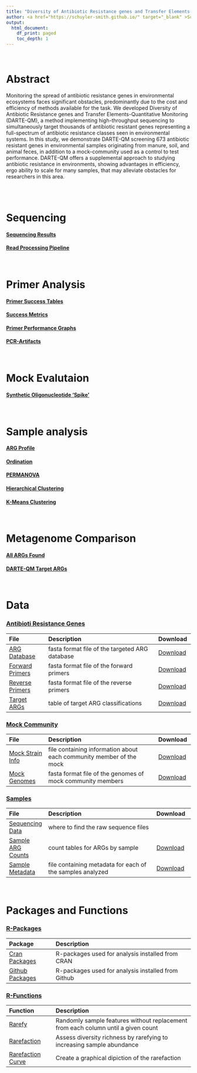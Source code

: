 ```yaml
---
title: "Diversity of Antibiotic Resistance genes and Transfer Elements-Quantitative Monitoring (DARTE-QM)"
author: <a href="https://schuyler-smith.github.io/" target="_blank" >Schuyler D. Smith</a>
output:
  html_document:
    df_print: paged
    toc_depth: 1
---
```

<br>

# Abstract
Monitoring the spread of antibiotic resistance genes in environmental ecosystems faces significant obstacles, predominantly due to the cost and efficiency of methods available for the task. We developed Diversity of Antibiotic Resistance genes and Transfer Elements-Quantitative Monitoring (DARTE-QM), a method implementing high-throughput sequencing to simultaneously target thousands of antibiotic resistant genes representing a full-spectrum of antibiotic resistance classes seen in environmental systems. In this study, we demonstrate DARTE-QM screening 673 antibiotic resistant genes in environmental samples originating from manure, soil, and animal feces, in addition to a mock-community used as a control to test performance. DARTE-QM offers a supplemental approach to studying antibiotic resistance in environments, showing advantages in efficiency, ergo ability to scale for many samples, that may alleviate obstacles for researchers in this area.

<br>
<br>


# Sequencing
#### [Sequencing Results](sequencing.html#Sequencing_Results)
#### [Read Processing Pipeline](sequencing.html#Read_Processing_Pipeline)
<br>


# Primer Analysis
#### [Primer Success Tables](primer_analysis.html#Primer_Success_Tables)
#### [Success Metrics](primer_analysis.html#Success_Metrics)
#### [Primer Performance Graphs](primer_analysis.html#Primer_Performance_Graphs)
#### [PCR-Artifacts](primer_analysis.html#Artifact_Reads)
<br>


# Mock Evalutaion
#### [Synthetic Oligonucleotide 'Spike'](mock_analysis.html#Synthetic_Oligonucleotide_‘Spike’)
<br>


# Sample analysis
#### [ARG Profile](sample_analysis.html#ARG_Profile)
#### [Ordination](sample_analysis.html#Ordination)
#### [PERMANOVA](sample_analysis.html#PERMANOVA)
#### [Hierarchical Clustering](sample_analysis.html#Hierarchical_Clustering)
#### [K-Means Clustering](sample_analysis.html#K-Means_Clustering)
<br>


# Metagenome Comparison
#### [All ARGs Found](metagenome_comparison.html#All_ARGs_Found)
#### [DARTE-QM Target ARGs](metagenome_comparison.html#DARTE-QM_Target_ARGs)
<br>


# Data
### [Antibioti Resistance Genes](data.html#Antibiotic_Resistance_Genes)
File | Description | Download
:------------- |:-------------------------------------- |:------------
[ARG Database](data.html#Antibiotic_Resistance_Genes) | fasta format file of the targeted ARG database | <a href="../data/ARG_database.fa" download>Download</a>
[Forward Primers](data.html#Antibiotic_Resistance_Genes) | fasta format file of the forward primers | <a href="../data/forward_primers" download>Download</a>
[Reverse Primers](data.html#Antibiotic_Resistance_Genes) | fasta format file of the reverse primers | <a href="../data/forward_primers" download>Download</a>
[Target ARGs](data.html#Antibiotic_Resistance_Genes) | table of target ARG classifications | <a href="../data/target_ARG_classifications.tsv" download>Download</a>

### [Mock Community](data.html#Mock_Community)
File | Description | Download
:------------- |:-------------------------------------- |:------------
[Mock Strain Info](data.html#Mock_Community) | file containing information about each community member of the mock | <a href="../data/mock_strain_infor.csv" download>Download</a>
[Mock Genomes](data.html#Mock_Community) | fasta format file of the genomes of mock community members | <a href="../data/mock_genomes.fa" download>Download</a>

### [Samples](data.html#Sample_Info)
File | Description | Download
:------------- |:------------------------------------- |:------------
[Sequencing Data](data.html#Sample_Info) | where to find the raw sequence files | 
[Sample ARG Counts](data.html#Sample_Info) | count tables for ARGs by sample | <a href="../data/read_counts_from_primers.RDS" download>Download</a>
[Sample Metadata](data.html#Sample_Info) | file containing metadata for each of the samples analyzed | <a href="../data/sample_metadata.csv" download>Download</a>
<br>


# Packages and Functions
### [R-Packages](packages_and_functions.html#R-Packages)
Package | Description
:-------------------- | :------------------------------------------------------------
[Cran Packages](packages_and_functions.html#R-Packages) | R-packages used for analysis installed from CRAN
[Github Packages](packages_and_functions.html#R-Packages) | R-packages used for analysis installed from Github

### [R-Functions](packages_and_functions.html#R-Functions)
Function | Description
:-------------------- | :------------------------------------------------------------
[Rarefy](packages_and_functions.html#R-Functions) | Randomly sample features without replacement from each column until a given count 
[Rarefaction](packages_and_functions.html#R-Functions) | Assess diversity richness by rarefying to increasing sample abundance
[Rarefaction Curve](packages_and_functions.html#R-Functions) | Create a graphical dipiction of the rarefaction
<br>

